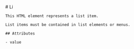
<MainHeader/>
<main>
  <article>
    # Li

    This HTML element represents a list item.

    List items must be contained in list elements or menus.

    ## Attributes

    - value

  </article>
</main>